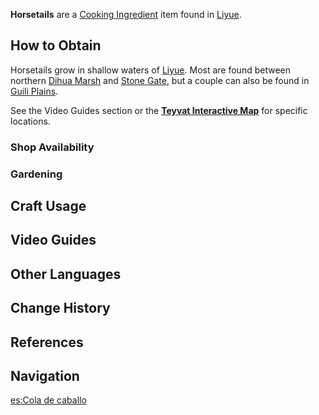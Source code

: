 {{Item Infobox
|id           = 100032
|image        = Item Horsetail.png
|type         = Cooking Ingredients
|invCategory  = Materials
|description  = A purple plant that sometimes grows amidst Silvergrass but grows taller, straighter, and plumper &mdash; like an aristocrat among the paupers.
|source1      = Found in [[Liyue]], mainly [[Dihua Marsh]]
|source2      = {{Sold By}}
|source3      = [[Gardening]] with [[A Path of Value: Orderly Meadow|Orderly Meadow]]
}}
'''Horsetails''' are a [[Cooking Ingredient]] item found in [[Liyue]].

==How to Obtain==
Horsetails grow in shallow waters of [[Liyue]]. Most are found between northern [[Dihua Marsh]] and [[Stone Gate]], but a couple can also be found in [[Guili Plains]].

See the Video Guides section or the '''[https://webstatic-sea.mihoyo.com/app/ys-map-sea/index.html#/map/2?shown_types=93 Teyvat Interactive Map]''' for specific locations.

===Shop Availability===
{{Shop Availability}}

===Gardening===
{{Recipe
|type = Orderly Meadow
|time = 2d 22h
|Horsetail Seed = 1
|sort = Horsetail Seed
}}

==Craft Usage==
{{Craft Usage}}
<!--
==Trivia==
*Despite being found growing naturally only in [[Liyue]] (as of [[Version 2.1]]), Horsetails are mentioned in a possible description of a "Great Fortune" [[Bamboo Slip]] from the [[Grand Narukami Shrine]], implying that they canonically also grow in [[Inazuma]].

==Gallery==-->

==Video Guides==
{{EVT
|video1   = https://youtu.be/UOhdDNBZx1g
|caption1 = Farm Guide
}}

==Other Languages==
{{Other Languages|default_hidden = 1
|en      = Horsetail
|zhs     = 马尾
|zhs_rm  = Mǎwěi
|zht     = 馬尾
|zht_rm  = Mǎwěi
|ja      = 馬尾
|ja_rm   = Babi<ref>{{Ref/VO|Yanfei|興味のあること…|ja|note=Interesting Things}}</ref>
|ko      = 말총
|ko_rm   = Malchong
|es      = Cola de caballo
|fr      = Queue de cheval
|ru      = Конский хвост
|th      = Horsetail
|vi      = Đuôi Ngựa
|de      = Pferdeschwanz
|id      = Horsetail
|pt      = Rabo de Cavalo
}}

==Change History==
{{Change History|1.0}}

==References==
{{Reflist}}

==Navigation==
{{Material Navbox|type=Crafting Materials}}
[[es:Cola de caballo]]